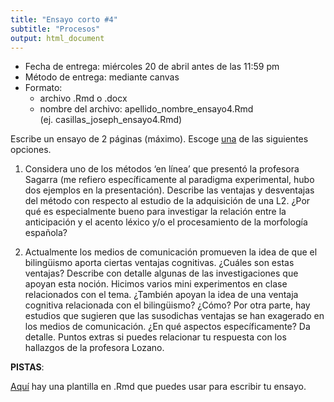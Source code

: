 ```yaml
---
title: "Ensayo corto #4"
subtitle: "Procesos"
output: html_document
---
```


- Fecha de entrega: miércoles 20 de abril antes de las 11:59 pm
- Método de entrega: mediante canvas
- Formato:  
    - archivo .Rmd o .docx
    - nombre del archivo: apellido_nombre_ensayo4.Rmd  
    (ej. casillas_joseph_ensayo4.Rmd)

Escribe un ensayo de 2 páginas (máximo). 
Escoge <u>una</u> de las siguientes opciones. 

1. Considera uno de los métodos 'en línea' que presentó la profesora Sagarra (me refiero específicamente al paradigma experimental, hubo dos ejemplos en la presentación). 
Describe las ventajas y desventajas del método con respecto al estudio de la adquisición de una L2. 
¿Por qué es especialmente bueno para investigar la relación entre la anticipación y el acento léxico y/o el procesamiento de la morfología española?

2. Actualmente los medios de comunicación promueven la idea de que el bilingüismo aporta ciertas ventajas cognitivas. 
¿Cuáles son estas ventajas? 
Describe con detalle algunas de las investigaciones que apoyan esta noción. 
Hicimos varios mini experimentos en clase relacionados con el tema. 
¿También apoyan la idea de una ventaja cognitiva relacionada con el bilingüismo? 
¿Cómo? 
Por otra parte, hay estudios que sugieren que las susodichas ventajas se han exagerado en los medios de comunicación. 
¿En qué aspectos específicamente? 
Da detalle. 
Puntos extras si puedes relacionar tu respuesta con los hallazgos de la profesora Lozano.

**PISTAS**: 

[Aquí](https://www.span420.jvcasillas.com/02_use/template.zip) 
hay una plantilla en .Rmd que puedes usar para escribir tu ensayo.
